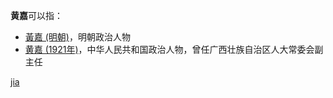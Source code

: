 '''黄嘉'''可以指：
* [[黃嘉_(明朝)|黃嘉 (明朝)]]，明朝政治人物
* [[黄嘉_(1921年)|黄嘉 (1921年)]]，中华人民共和国政治人物，曾任广西壮族自治区人大常委会副主任

{{disambig}}

[[Category:二字黄姓人名消歧义|jia]]
